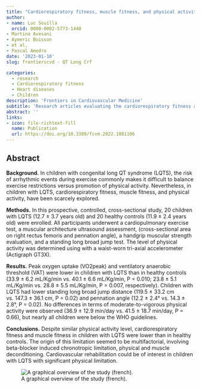 ```yaml
---
title: "Cardiorespiratory fitness, muscle fitness, and physical activity in children with long QT syndrome: A prospective controlled study"
author:
- name: Luc Souilla
  orcid: 0000-0002-5773-1440
- Martina Avesani
- Aymeric Boisson
- et al,
- Pascal Amedro
date: '2023-01-10'
slug: frontierscvd - QT Long Crf

categories:
  - research
  - Cardiorespiratory fitness
  - Heart diseases
  - Children
description: 'Frontiers in Cardiovascular Medicine'
subtitle: 'Research articles evaluating the cardiorespiratory fitness and physical activity in children with Long QT syndrome compared to healthy controls.'
abstract: ''
links:
- icon: file-richtext-fill
  name: Publication
  url: https://doi.org/10.3389/fcvm.2022.1081106
---
```


## Abstract

**Background.** In children with congenital long QT syndrome (LQTS), the risk of arrhythmic events during exercise commonly makes it difficult to balance exercise restrictions versus promotion of physical activity. Nevertheless, in children with LQTS, cardiorespiratory fitness, muscle fitness, and physical activity, have been scarcely explored.

**Methods.** In this prospective, controlled, cross-sectional study, 20 children with LQTS (12.7 ± 3.7 years old) and 20 healthy controls (11.9 ± 2.4 years old) were enrolled. All participants underwent a cardiopulmonary exercise test, a muscular architecture ultrasound assessment, (cross-sectional area on right rectus femoris and pennation angle), a handgrip muscular strength evaluation, and a standing long broad jump test. The level of physical activity was determined using with a waist-worn tri-axial accelerometer (Actigraph GT3X).

**Results.** Peak oxygen uptake (VO2peak) and ventilatory anaerobic threshold (VAT) were lower in children with LQTS than in healthy controls (33.9 ± 6.2 mL/Kg/min vs. 40.1 ± 6.6 mL/Kg/min, P = 0.010; 23.8 ± 5.1 mL/Kg/min vs. 28.8 ± 5.5 mL/Kg/min, P = 0.007, respectively). Children with LQTS had lower standing long broad jump distance (119.5 ± 33.2 cm vs. 147.3 ± 36.1 cm, P = 0.02) and pennation angle (12.2 ± 2.4° vs. 14.3 ± 2.8°, P = 0.02). No differences in terms of moderate-to-vigorous physical activity were observed (36.9 ± 12.9 min/day vs. 41.5 ± 18.7 min/day, P = 0.66), but nearly all children were below the WHO guidelines.

**Conclusions.** Despite similar physical activity level, cardiorespiratory fitness and muscle fitness in children with LQTS were lower than in healthy controls. The origin of this limitation seemed to be multifactorial, involving beta-blocker induced chronotropic limitation, physical and muscle deconditioning. Cardiovascular rehabilitation could be of interest in children with LQTS with significant physical limitation.

![A graphical overview of the study (french).](featured.png){fig-alt=""}

